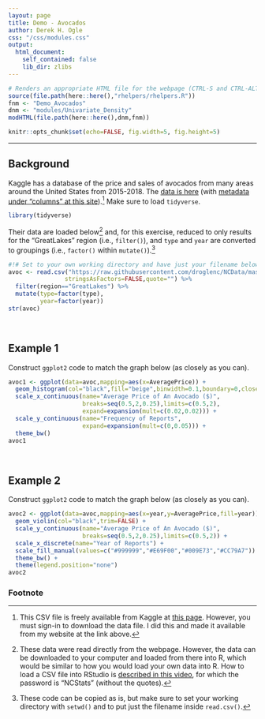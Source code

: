 ```yaml
---
layout: page
title: Demo - Avocados
author: Derek H. Ogle
css: "/css/modules.css"
output:
  html_document:
    self_contained: false
    lib_dir: zlibs
---
```


```r
# Renders an appropriate HTML file for the webpage (CTRL-S and CTRL-ALT-C)
source(file.path(here::here(),"rhelpers/rhelpers.R"))
fnm <- "Demo_Avocados"
dnm <- "modules/Univariate_Density"
modHTML(file.path(here::here(),dnm,fnm))
```
```r
knitr::opts_chunk$set(echo=FALSE, fig.width=5, fig.height=5)
```

----

## Background
Kaggle has a database of the price and sales of avocados from many areas around the United States from 2015-2018. The [data is here](https://raw.githubusercontent.com/droglenc/NCData/master/Avocados.csv) (with [metadata under "columns" at this site](https://www.kaggle.com/neuromusic/avocado-prices)).[^getdata] Make sure to load `tidyverse`.

```r
library(tidyverse)
```

Their data are loaded below[^loaddata] and, for this exercise, reduced to only results for the "GreatLakes" region (i.e., `filter()`), and `type` and `year` are converted to groupings (i.e., `factor()` within `mutate()`).[^copycode]

```r
#!# Set to your own working directory and have just your filename below.
avoc <- read.csv("https://raw.githubusercontent.com/droglenc/NCData/master/Avocados.csv",
                stringsAsFactors=FALSE,quote="") %>%
  filter(region=="GreatLakes") %>%
  mutate(type=factor(type),
         year=factor(year))
str(avoc)
```

&nbsp;

## Example 1
Construct `ggplot2` code to match the graph below (as closely as you can).

```r
avoc1 <- ggplot(data=avoc,mapping=aes(x=AveragePrice)) +
  geom_histogram(col="black",fill="beige",binwidth=0.1,boundary=0,closed="left") +
  scale_x_continuous(name="Average Price of An Avocado ($)",
                     breaks=seq(0.5,2,0.25),limits=c(0.5,2),
                     expand=expansion(mult=c(0.02,0.02))) +
  scale_y_continuous(name="Frequency of Reports",
                     expand=expansion(mult=c(0,0.05))) +
  theme_bw()
avoc1
```

&nbsp;

## Example 2
Construct `ggplot2` code to match the graph below (as closely as you can).

```r
avoc2 <- ggplot(data=avoc,mapping=aes(x=year,y=AveragePrice,fill=year)) +
  geom_violin(col="black",trim=FALSE) +
  scale_y_continuous(name="Average Price of An Avocado ($)",
                     breaks=seq(0.5,2,0.25),limits=c(0.5,2)) +
  scale_x_discrete(name="Year of Reports") +
  scale_fill_manual(values=c("#999999","#E69F00","#009E73","#CC79A7")) +
  theme_bw() +
  theme(legend.position="none")
avoc2
```

### Footnote
[^getdata]: This CSV file is freely available from Kaggle at [this page](). However, you must sign-in to download the data file. I did this and made it available from my website at the link above.

[^loaddata]: These data were read directly from the webpage. However, the data can be downloaded to your computer and loaded from there into R, which would be similar to how you would load your own data into R. How to load a CSV file into RStudio is [described in this video](https://vimeo.com/144035138), for which the password is "NCStats" (without the quotes).

[^copycode]: These code can be copied as is, but make sure to set your working directory with `setwd()` and to put just the filename inside `read.csv()`.
